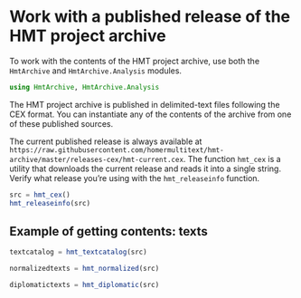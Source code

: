 # Work with a published release of the HMT project archive


To work with the contents of the HMT project archive, use both the `HmtArchive` and `HmtArchive.Analysis` modules.

```julia
using HmtArchive, HmtArchive.Analysis
```

The HMT project archive is published in delimited-text files following the CEX format.  You can instantiate any of the contents of the archive from one of these published sources.

The current published release is always available at `https://raw.githubusercontent.com/homermultitext/hmt-archive/master/releases-cex/hmt-current.cex`. The function `hmt_cex` is a utility that downloads the current release and reads it into a single string. Verify what release you're using with the `hmt_releaseinfo` function.

```julia
src = hmt_cex()
hmt_releaseinfo(src)
```

## Example of getting contents: texts


```julia
textcatalog = hmt_textcatalog(src)
```

```julia
normalizedtexts = hmt_normalized(src)
```

```julia
diplomatictexts = hmt_diplomatic(src)
```